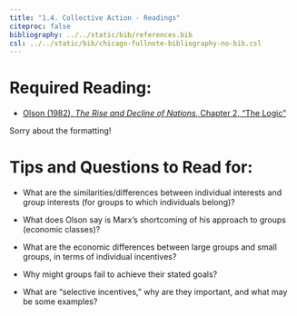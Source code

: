 ```yaml
---
title: "1.4. Collective Action - Readings"
citeproc: false
bibliography: ../../static/bib/references.bib
csl: ../../static/bib/chicago-fullnote-bibliography-no-bib.csl
---
```


# Required Reading:

- [<i class="fas fa-file-pdf"></i> Olson (1982), *The Rise and Decline of Nations*, Chapter 2, "The Logic"](/readings/Olson-1982.pdf)

Sorry about the formatting! 

# Tips and Questions to Read for:

- What are the similarities/differences between individual interests and group interests (for groups to which individuals belong)?

- What does Olson say is Marx's shortcoming of his approach to groups (economic classes)?

- What are the economic differences between large groups and small groups, in terms of individual incentives?

- Why might groups fail to achieve their stated goals?

- What are "selective incentives," why are they important, and what may be some examples?  
